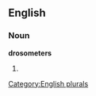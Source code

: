 ==English==

===Noun===
'''drosometers'''

# {{plural of|[[drosometer]]}}

[[Category:English plurals]]